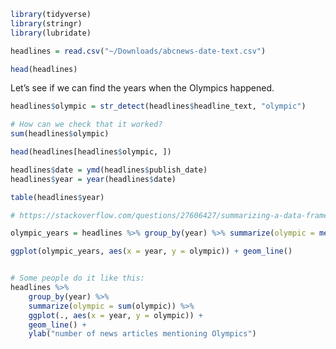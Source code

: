 ```r

library(tidyverse)
library(stringr)
library(lubridate)

headlines = read.csv("~/Downloads/abcnews-date-text.csv")

head(headlines)

```

Let's see if we can find the years when the Olympics happened.
```r

headlines$olympic = str_detect(headlines$headline_text, "olympic")

# How can we check that it worked?
sum(headlines$olympic)

head(headlines[headlines$olympic, ])

headlines$date = ymd(headlines$publish_date)
headlines$year = year(headlines$date)

table(headlines$year)

# https://stackoverflow.com/questions/27606427/summarizing-a-data-frame-for-graphing-in-ggplot2

olympic_years = headlines %>% group_by(year) %>% summarize(olympic = mean(olympic))

ggplot(olympic_years, aes(x = year, y = olympic)) + geom_line()


# Some people do it like this:
headlines %>% 
    group_by(year) %>% 
    summarize(olympic = sum(olympic)) %>% 
    ggplot(., aes(x = year, y = olympic)) + 
    geom_line() +
    ylab("number of news articles mentioning Olympics")


```


